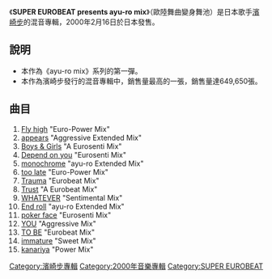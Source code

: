 {{Infobox Album | <!-- See Wikipedia:WikiProject_Albums -->
| Name        = SUPER EUROBEAT presents ayu-ro mix
| Type        = 混音專輯
| Artist      = [[濱崎步|濱崎步]]
| Cover       =
| Released    =  {{flagicon|Japan}} 2000年2月16日
| Recorded    = 
| Genre       = [[J-pop|J-pop]]
| Length      = 75:45
| Label       = [[AVEX_Records|AVEX Trax]]
| Producer    = Max Matsuura
| Reviews     = 
| Last album  = [[ayu-mi-x|ayu-mi-x]]<br/>(1999)
| This album  = '''SUPER EUROBEAT presents ayu-ro mix'''<br />(2000)
| Next album  = [[ayu-mi-x_II|ayu-mi-x II]]<br />(2000)
}}

《'''SUPER EUROBEAT presents ayu-ro mix'''》（歐陸舞曲變身舞池）是日本歌手[[濱崎步|濱崎步]]的混音專輯，2000年2月16日於日本發售。

== 說明 ==

*本作為《ayu-ro mix》系列的第一彈。
*本作為濱崎步發行的混音專輯中，銷售量最高的一張，銷售量達649,650張。

== 曲目 ==

#[[Fly_high|Fly high]] "Euro-Power Mix"
#[[appears|appears]] "Aggressive Extended Mix"
#[[Boys_&_Girls|Boys & Girls]] "A Eurosenti Mix"
#[[Depend_on_you|Depend on you]] "Eurosenti Mix"
#[[A_(濱崎步單曲)|monochrome]] "ayu-ro Extended Mix"
#[[A_(濱崎步單曲)|too late]] "Euro-Power Mix"
#[[A_(濱崎步單曲)|Trauma]] "Eurobeat Mix"
#[[Trust|Trust]] "A Eurobeat Mix"
#[[WHATEVER|WHATEVER]] "Sentimental Mix"
#[[A_(濱崎步單曲)|End roll]] "ayu-ro Extended Mix"
#[[poker_face|poker face]] "Eurosenti Mix"
#[[YOU|YOU]] "Aggressive Mix"
#[[TO_BE|TO BE]] "Eurobeat Mix"
#[[appears|immature]] "Sweet Mix"
#[[kanariya|kanariya]] "Power Mix"


{{Ayumi Hamasaki albums}}

[[Category:濱崎步專輯|Category:濱崎步專輯]]
[[Category:2000年音樂專輯|Category:2000年音樂專輯]]
[[Category:SUPER_EUROBEAT|Category:SUPER EUROBEAT]]